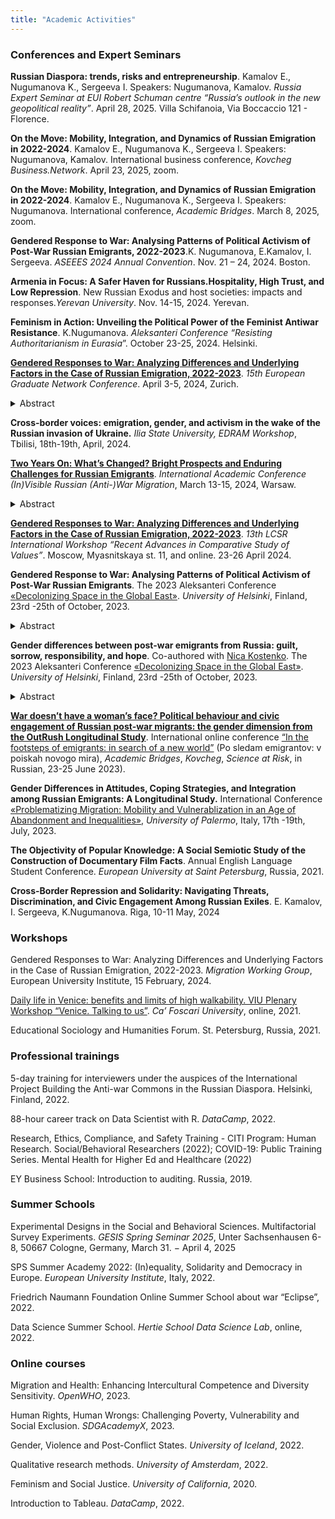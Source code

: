 ```yaml
---
title: "Academic Activities"
---
```


<!-- This css code to control size of the page title. Here it is 0 to make it invisible -->

```{=html}
<style>
.title {
  font-size: 0px;
}
</style>
```
### **Conferences and Expert Seminars**

**Russian Diaspora: trends, risks and entrepreneurship**. Kamalov E., Nugumanova K., Sergeeva I. Speakers: Nugumanova, Kamalov. *Russia Expert Seminar at EUI Robert Schuman centre "Russia's outlook in the new geopolitical reality"*. April 28, 2025. Villa Schifanoia, Via Boccaccio 121 - Florence.

**On the Move: Mobility, Integration, and Dynamics of Russian Emigration in 2022-2024**. Kamalov E., Nugumanova K., Sergeeva I. Speakers: Nugumanova, Kamalov. International business conference, *Kovcheg Business.Network*. April 23, 2025, zoom.

**On the Move: Mobility, Integration, and Dynamics of Russian Emigration in 2022-2024**. Kamalov E., Nugumanova K., Sergeeva I. Speakers: Nugumanova. International conference, *Academic Bridges*. March 8, 2025, zoom.

**Gendered Response to War: Analysing Patterns of Political Activism of Post-War Russian Emigrants, 2022-2023**.K. Nugumanova, E.Kamalov, I. Sergeeva. *ASEEES 2024 Annual Convention*. Nov. 21 – 24, 2024. Boston.

**Armenia in Focus: A Safer Haven for Russians.Hospitality, High Trust, and Low Repression**. New Russian Exodus and host societies: impacts and responses.*Yerevan University*. Nov. 14-15, 2024. Yerevan.

**Feminism in Action: Unveiling the Political Power of the Feminist Antiwar Resistance**. K.Nugumanova. *Aleksanteri Conference "Resisting Authoritarianism in Eurasia*". October 23-25, 2024. Helsinki.

[**Gendered Responses to War: Analyzing Differences and Underlying Factors in the Case of Russian Emigration, 2022-2023**](https://ethz.ch/content/dam/ethz/special-interest/gess/cis/cis-dam/CIS_2024/EGN24_Program.pdf). *15th European Graduate Network Conference*. April 3-5, 2024, Zurich.

<details>

<summary>Abstract</summary>

*Does gender influence responses to war, and if so, how? As Russia's invasion of Ukraine continues, the role of gender in political activism is becoming increasingly critical. While media coverage has highlighted feminist anti-war movements, scholarly research remains less comprehensive. Our study contributes to a broader understanding of gendered responses to war by focusing on a unique subpopulation: Russian wartime migrants. Unlike their counterparts who remain in Russia, these migrants often have the ability to voice opposition to the war abroad. We draw on data from the OutRush panel survey and qualitative interviews to explore the complexity of gender differences in political activism among these migrants. By combining threat theory, political opportunity structure, and the concept of «voice, exit, loyalty» we try to understand if and how there is a gender gap and how it manifests itself after emigration. Our initial findings reveal a reverse gender gap: Russian migrant women are more politically and civically engaged than men, despite facing greater economic and social challenges after emigration, as well as a poorer psycho-emotional state. This finding is surprising, given the patriarchal and authoritarian contexts in which Russian women are socialized. To identify the factors explaining this gender gap, we use regression modelling and the Blinder-Oaxaca decomposition method. Our analysis shows that conventional predictors, such as political interest and trust levels, are not significant. Moreover, variables related to the different migration struggles experienced by women and men contribute little to explaining the gap. Instead, feelings of responsibility and a desire for reparations for war victims largely account for this gap. Interviews with female activists further emphasize the critical role that war-related emotions play in decisions about political participation, civic engagement, and even the choice to emigrate*

</details>

**Cross-border voices: emigration, gender, and activism in the wake of the Russian invasion of Ukraine.** *Ilia State University, EDRAM Workshop*, Tbilisi, 18th-19th, April, 2024.

[**Two Years On: What’s Changed? Bright Prospects and Enduring Challenges for Russian Emigrants**](https://iaepan.edu.pl/wp-content/uploads/2024/03/In_Visible_program.pdf). *International Academic Conference (In)Visible Russian (Anti-)War Migration*, March 13-15, 2024, Warsaw.

<details>

<summary>Abstract</summary>

*The war in Ukraine has catalyzed a significant emigration wave from Russia, with approximately one million (Re:Russia, 28 July, 2023) individuals leaving mainly due to political dissent against Putin's regime. This study, utilizing data from three OutRush panel study, reveals these emigrants are predominantly younger, better educated, come from affluent backgrounds, and more politically active than the average Russian, with strong gender-egalitarian views and high trust in both compatriots and host nationals (Kamalov et al., March 2022). Their migration profoundly affects both origin and destination countries, influencing labor markets (Dustmann, Glitz, and Frattini, 2008), political landscapes (Kapur, 2014), and driving political changes in their countries of origin (Waldinger and Shams, 2023; Krawatzek and Müller-Funk, 2020; Barsbai et al., 2017). Their economic contributions and political activism potentially accelerate democratization processes (Escribà-Folch, Meseguer, and Wright, 2015; O'Mahony, 2013).Host societies stand to gain from these migrants' gender-equality perspectives and political engagement, which can enrich public discourse and hasten gender equality progress. However, their activism is declining due to increasing fear of (trans)national repression. Interestingly, the study revealed the phenomenon of a reverse gender gap in activism after emigration: women are more active in political life and civic engagement in the host countries compared to men.Regression analysis and the Blinder-Ooxaca decomposition method show that such a gap can be explained by the fact that women feel more responsible for Russia's actions in Ukraine and desire to compensate for the damage.In the two years since the beginning of the war, the psycho-emotional state of emigrants has changed. Сompared to September 2022, in the summer 2023 people show more optimism and less sadness, but trust in host institutions has decreased and worries about discrimination have increased. This article draws on quantitative data of three waves of panel survey OutRush and in-depth interviews with migrants and feminist anti-war activists to provide a comprehensive picture of the profile of Russian emigrants and the dynamics of their new post-war life*.

</details>

[**Gendered Responses to War: Analyzing Differences and Underlying Factors in the Case of Russian Emigration, 2022-2023**](https://lcsr.hse.ru/en/confsem/intersem/seminar2024/program/). *13th LCSR International Workshop “Recent Advances in Comparative Study of Values”*. Moscow, Myasnitskaya st. 11, and online. 23-26 April 2024.

**Gendered Response to War: Analysing Patterns of Political Activism of Post-War Russian Emigrants**. The 2023 Aleksanteri Conference [«Decolonizing Space in the Global East»](https://www.helsinki.fi/en/conferences/decolonizing-space-global-east/program). *University of Helsinki*, Finland, 23rd -25th of October, 2023.

<details>

<summary>Abstract</summary>

*In the wake of Russia's invasion of Ukraine, gender dynamics in political activism have come to the fore. While the media has reported extensively on the rise of a feminist anti-war resistance movement, the question remains whether there are indeed tangible gender differences in the political behaviour of post-war migrants and, if so, what factors underpin these differences. Although historical narratives depict politics as a predominantly male domain, with women traditionally showing lower levels of political engagement, recent shifts suggest a more complex landscape. Analyzing data from the OutRush panel survey, this study reveals that women, despite reporting heightened feelings of depression and a bleak outlook, consistently exhibit increased political and civic activism compared to men---except in assistance to fellow Russians. Intriguingly, conventional indicators, such as political interest and trust, displayed no gender disparity. A regression analysis posits that feelings of responsibility and the urge for reparations account for the observed gender gap, suggesting that these emotions might play a pivotal role in fueling women's political fervor. To refine our understanding of gendered motivations, a forthcoming Blinder-Oaxaca decomposition analysis will examine whether emotions such as responsibility and reparations drive political and civic engagement differently across genders. The quantitative data is complemented by extensive qualitative research, including interviews with numerous feminist anti-war resistance activists. These interviews explore their personal views on the contrasting experiences of male and female activists, and examines how gender norms and institutional frameworks in their host countries either support or hinder their activist endeavours. This research hopes to illuminate the intricate tapestry of gendered political activism in post-war migration scenarios.*

</details>

**Gender differences between post-war emigrants from Russia: guilt, sorrow, responsibility, and hope**. Co-authored with [Niсa Kostenko](https://il.linkedin.com/in/veronica-kostenko-b6bb6a26). The 2023 Aleksanteri Conference [«Decolonizing Space in the Global East»](https://www.helsinki.fi/en/conferences/decolonizing-space-global-east/program). *University of Helsinki*, Finland, 23rd -25th of October, 2023.

<details>

<summary>Abstract</summary>

*Using Outrush panel data collected from the initiative independent project we study how women and men who emigrated from Russia after 24.02.2022 differ in their attitudes. We specifically focus on their coping strategies, their modes of incorporation into receiving societies, their bonds with Russia, fears, and plans for the future. Women tend to feel more sorrow and pain, to miss their relatives and friends who stayed in Russia more than men, and are more often depressed and frustrated. Their political attitudes and political activities abroad also show diverse trends. Thus, women are more likely than men to take part in protests, sign petitions and post on social media. In addition, in both the first and second waves of the survey, women are more likely than men to volunteer, to help Ukrainian emigrants, and to donate to Russian and local NGOs. It is also noteworthy that women more actively try to integrate into the host community, learning local languages more readily than men. However, they were also more inclined to report experiencing discrimination from both locals in the host countries and local authorities. As we have 3 waves of data collected from the same people, we can trace the changes in various attitudes of women and men in emigration which allows for broader generalizations on the interaction of gender and migration status.*

</details>

[**War doesn't have a woman's face? Political behaviour and civic engagement of Russian post-war migrants: the gender dimension from the OutRush Longitudinal Study**](https://www.youtube.com/watch?v=1xf0jzZnG_U). International online conference ["In the footsteps of emigrants: in search of a new world"](http://www.academicbridges.sbs/?page_id=290&lang=ru) (Po sledam emigrantov: v poiskah novogo mira), *Academic Bridges*, *Kovcheg*, *Science at Risk*, in Russian, 23-25 June 2023).

**Gender Differences in Attitudes, Coping Strategies, and Integration among Russian Emigrants: A Longitudinal Study.** International Conference [«Problematizing Migration: Mobility and Vulnerablization in an Age of Abandonment and Inequalities»](https://www.fabula.org/actualites/115258/problematizing-migration-mobility-and-vulnerablization-in-an-age-of-abandonment-and-inequalities.html), *University of Palermo*, Italy, 17th -19th, July, 2023.

**The Objectivity of Popular Knowledge: A Social Semiotic Study of the Construction of Documentary Film Facts**. Annual English Language Student Conference. *European University at Saint Petersburg*, Russia, 2021.

**Cross-Border Repression and Solidarity: Navigating Threats, Discrimination, and Civic Engagement Among Russian Exiles**. E. Kamalov, I. Sergeeva, K.Nugumanova. Riga, 10-11 May, 2024

### **Workshops**

Gendered Responses to War: Analyzing Differences and Underlying Factors in the Case of Russian Emigration, 2022-2023. *Migration Working Group*, European University Institute, 15 February, 2024.

[Daily life in Venice: benefits and limits of high walkability. VIU Plenary Workshop "Venice. Talking to us"](https://www.univiu.org/images/aauniviu2017/GP/co-curr/VIU_WORKSHOP_ON_VENICE_S21_final_schedule.pdf). *Ca' Foscari University*, online, 2021.

Educational Sociology and Humanities Forum. St. Petersburg, Russia, 2021.

### **Professional trainings**

5-day training for interviewers under the auspices of the International Project Building the Anti-war Commons in the Russian Diaspora. Helsinki, Finland, 2022.

88-hour career track on Data Scientist with R. *DataCamp*, 2022.

Research, Ethics, Compliance, and Safety Training - CITI Program: Human Research. Social/Behavioral Researchers (2022); COVID-19: Public Training Series. Mental Health for Higher Ed and Healthcare (2022)

EY Business School: Introduction to auditing. Russia, 2019.

### **Summer Schools**

Experimental Designs in the Social and
Behavioral Sciences. Multifactorial Survey Experiments. *GESIS Spring Seminar 2025*, Unter Sachsenhausen 6-8, 50667 Cologne, Germany, March 31. − April 4, 2025

SPS Summer Academy 2022: (In)equality, Solidarity and Democracy in Europe. *European University Institute*, Italy, 2022.

Friedrich Naumann Foundation Online Summer School about war "Eclipse", 2022.

Data Science Summer School. *Hertie School Data Science Lab*, online, 2022.

### **Online courses**

Migration and Health: Enhancing Intercultural Competence and Diversity Sensitivity. *OpenWHO*, 2023.

Human Rights, Human Wrongs: Challenging Poverty, Vulnerability and Social Exclusion. *SDGAcademyX*, 2023.

Gender, Violence and Post-Conflict States. *University of Iceland*, 2022.

Qualitative research methods. *University of Amsterdam*, 2022.

Feminism and Social Justice. *University of California*, 2020.

Introduction to Tableau. *DataCamp*, 2022.
